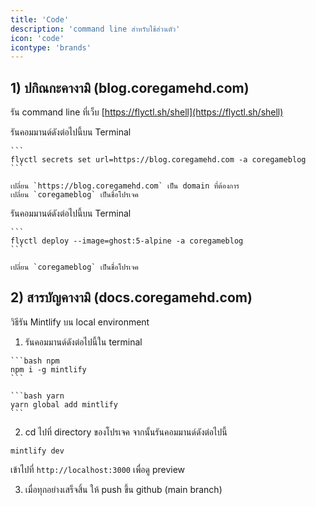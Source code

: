 ```yaml
---
title: 'Code'
description: 'command line สำหรับใช้ส่วนตัว'
icon: 'code'
icontype: 'brands'
---
```


## 1) ปกิณกะคางามิ (blog.coregamehd.com)

<Info>รัน command line ที่เว็บ [https://flyctl.sh/shell](https://flyctl.sh/shell)</Info>

<AccordionGroup>
  <Accordion title="วิธีตั้งค่า default url จาก xxx.fly.io เป็น custom domain ที่กำหนด">
    รันคอมมานด์ดังต่อไปนี้บน Terminal

    ```
    flyctl secrets set url=https://blog.coregamehd.com -a coregameblog
    ```

    เปลี่ยน `https://blog.coregamehd.com` เป็น domain ที่ต้องการ
    เปลี่ยน `coregameblog` เป็นชื่อโปรเจค

  </Accordion>

  <Accordion title="วิธีอัพเดต ghost cms เป็นเวอร์ชั่นใหม่">
    รันคอมมานด์ดังต่อไปนี้บน Terminal

    ```
    flyctl deploy --image=ghost:5-alpine -a coregameblog
    ```

    เปลี่ยน `coregameblog` เป็นชื่อโปรเจค
  </Accordion>
</AccordionGroup>


## 2) สารบัญคางามิ (docs.coregamehd.com)

วิธีรัน Mintlify บน local environment

1. รันคอมมานด์ดังต่อไปนี้ใน terminal

<CodeGroup>

    ```bash npm
    npm i -g mintlify
    ```

    ```bash yarn
    yarn global add mintlify
    ```

</CodeGroup>

2. cd ไปที่ directory ของโปรเจค จากนั้นรันคอมมานด์ดังต่อไปนี้

```
mintlify dev
```

เข้าไปที่ `http://localhost:3000` เพื่อดู preview

3. เมื่อทุกอย่างเสร็จสิ้น ให้ push ขึ้น github (main branch)